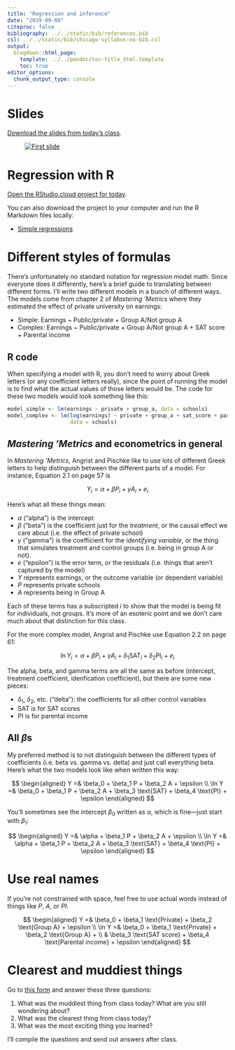 ```yaml
---
title: "Regression and inference"
date: "2019-09-09"
citeproc: false
bibliography: ../../static/bib/references.bib
csl: ../../static/bib/chicago-syllabus-no-bib.csl
output:
  blogdown::html_page:
    template: ../../pandoc/toc-title_html.template
    toc: true
editor_options: 
  chunk_output_type: console
---
```


# Slides

[Download the slides from today's class](/slides/PMAP-8521_2019-09-09.pdf).

<figure>
[![First slide](/images/slides/slides_2019-09-09.png)](/slides/PMAP-8521_2019-09-09.pdf)
</figure>


# Regression with R

[Open the RStudio.cloud project for today](https://rstudio.cloud/spaces/26160/project/501239). 

You can also download the project to your computer and run the R Markdown files locally:

- [<i class="fas fa-file-archive"></i> Simple regressions](/files/simple-regressions.zip)


# Different styles of formulas

There's unfortunately no standard notation for regression model math. Since everyone does it differently, here's a brief guide to translating between different forms. I'll write two different models in a bunch of different ways. The models come from chapter 2 of *Mastering 'Metrics* where they estimated the effect of private university on earnings:

- Simple: Earnings ~ Public/private + Group A/Not group A
- Complex: Earnings ~ Public/private + Group A/Not group A + SAT score + Parental income

## R code

When specifying a model with R, you don't need to worry about Greek letters (or any coefficient letters really), since the point of running the model is to find what the actual values of those letters would be. 
The code for these two models would look something like this:

```r
model_simple <- lm(earnings ~ private + group_a, data = schools)
model_complex <- lm(log(earnings) ~ private + group_a + sat_score + parental_income,
                    data = schools)
```

## *Mastering 'Metrics* and econometrics in general

In *Mastering 'Metrics*, Angrist and Pischke like to use lots of different Greek letters to help distinguish between the different parts of a model. For instance, Equation 2.1 on page 57 is

$$
Y_i = \alpha + \beta P_i + \gamma A_i + e_i
$$

Here's what all these things mean: 

- $\alpha$ ("alpha") is the intercept
- $\beta$ ("beta") is the coefficient just for the *treatment*, or the causal effect we care about (i.e. the effect of private school)
- $\gamma$ ("gamma") is the coefficient for the *identifying variable*, or the thing that simulates treatment and control groups (i.e. being in group A or not). 
- $e$ ("epsilon") is the error term, or the residuals (i.e. things that aren't captured by the model)
- $Y$ represents earnings, or the outcome variable (or dependent variable)
- $P$ represents private schools
- $A$ represents being in Group A

Each of these terms has a subscripted *i* to show that the model is being fit for individuals, not groups. It's more of an esoteric point and we don't care much about that distinction for this class.

For the more complex model, Angrist and Pischke use Equation 2.2 on page 61:

$$
\ln Y_i = \alpha + \beta P_i + \gamma A_i + \delta_1 \text{SAT}_i + \delta_2 \text{PI}_i + e_i
$$

The alpha, beta, and gamma terms are all the same as before (intercept, treatment coefficient, idenfication coefficient), but there are some new pieces:

- $\delta_1$, $\delta_2$, etc. ("delta"): the coefficients for all other control variables
- SAT is for SAT scores
- PI is for parental income

## All $\beta$s

My preferred method is to not distinguish between the different types of coefficients (i.e. beta vs. gamma vs. delta) and just call everything beta. Here's what the two models look like when written this way:

$$
\begin{aligned}
Y =& \beta_0 + \beta_1 P + \beta_2 A + \epsilon \\
\ln Y =& \beta_0 + \beta_1 P + \beta_2 A + \beta_3 \text{SAT} + \beta_4 \text{PI} + \epsilon
\end{aligned}
$$

You'll sometimes see the intercept $\beta_0$ written as $\alpha$, which is fine—just start with $\beta_1$:

$$
\begin{aligned}
Y =& \alpha + \beta_1 P + \beta_2 A + \epsilon \\
\ln Y =& \alpha + \beta_1 P + \beta_2 A + \beta_3 \text{SAT} + \beta_4 \text{PI} + \epsilon
\end{aligned}
$$

# Use real names

If you're not constrained with space, feel free to use actual words instead of things like $P$, $A$, or $PI$:

$$
\begin{aligned}
Y =& \beta_0 + \beta_1 \text{Private} + \beta_2 \text{Group A} + \epsilon \\
\ln Y =& \beta_0 + \beta_1 \text{Private} + \beta_2 \text{Group A} + \\
& \beta_3 \text{SAT score} + \beta_4 \text{Parental income} + \epsilon
\end{aligned}
$$

# Clearest and muddiest things

Go to [this form](https://forms.gle/gDXoxmbQeps5suaJ6) and answer these three questions:

1. What was the muddiest thing from class today? What are you still wondering about?
2. What was the clearest thing from class today? 
3. What was the most exciting thing you learned?

I'll compile the questions and send out answers after class.
